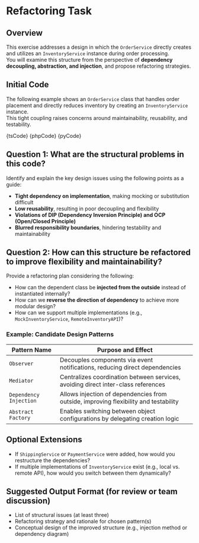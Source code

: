 

# Refactoring Task

## Overview

This exercise addresses a design in which the `OrderService` directly creates and utilizes an `InventoryService` instance during order processing.  
You will examine this structure from the perspective of **dependency decoupling, abstraction, and injection**, and propose refactoring strategies.

## Initial Code

The following example shows an `OrderService` class that handles order placement and directly reduces inventory by creating an `InventoryService` instance.  
This tight coupling raises concerns around maintainability, reusability, and testability.

<Tabs groupId="language">
  <TabItem value="ts" label="TypeScript">
    <CodeBlock language="ts">{tsCode}</CodeBlock>
  </TabItem>
  <TabItem value="php" label="PHP">
    <CodeBlock language="php">{phpCode}</CodeBlock>
  </TabItem>
  <TabItem value="python" label="Python">
    <CodeBlock language="python">{pyCode}</CodeBlock>
  </TabItem>
</Tabs>

## Question 1: What are the structural problems in this code?

Identify and explain the key design issues using the following points as a guide:

- **Tight dependency on implementation**, making mocking or substitution difficult
- **Low reusability**, resulting in poor decoupling and flexibility
- **Violations of DIP (Dependency Inversion Principle) and OCP (Open/Closed Principle)**
- **Blurred responsibility boundaries**, hindering testability and maintainability

## Question 2: How can this structure be refactored to improve flexibility and maintainability?

Provide a refactoring plan considering the following:

- How can the dependent class be **injected from the outside** instead of instantiated internally?
- How can we **reverse the direction of dependency** to achieve more modular design?
- How can we support multiple implementations (e.g., `MockInventoryService`, `RemoteInventoryAPI`)?

### Example: Candidate Design Patterns

| Pattern Name           | Purpose and Effect                                                                   |
| ---------------------- | ------------------------------------------------------------------------------------ |
| `Observer`             | Decouples components via event notifications, reducing direct dependencies           |
| `Mediator`             | Centralizes coordination between services, avoiding direct inter-class references    |
| `Dependency Injection` | Allows injection of dependencies from outside, improving flexibility and testability |
| `Abstract Factory`     | Enables switching between object configurations by delegating creation logic         |

## Optional Extensions

- If `ShippingService` or `PaymentService` were added, how would you restructure the dependencies?
- If multiple implementations of `InventoryService` exist (e.g., local vs. remote API), how would you switch between them dynamically?

## Suggested Output Format (for review or team discussion)

- List of structural issues (at least three)
- Refactoring strategy and rationale for chosen pattern(s)
- Conceptual design of the improved structure (e.g., injection method or dependency diagram)

